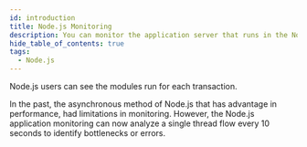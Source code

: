 ```yaml
---
id: introduction
title: Node.js Monitoring
description: You can monitor the application server that runs in the Node.js environment.
hide_table_of_contents: true
tags:
  - Node.js
---
```



Node.js users can see the modules run for each transaction.

In the past, the asynchronous method of Node.js that has advantage in performance, had limitations in monitoring. However, the Node.js application monitoring can now analyze a single thread flow every 10 seconds to identify bottlenecks or errors.


<Apmcommonintro />
